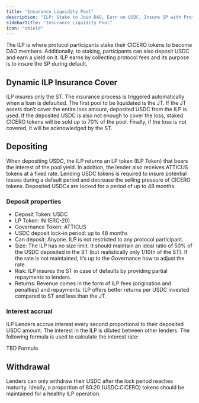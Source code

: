 ```yaml
---
title: "Insurance Liquidity Pool"
description: "ILP: Stake to Join DAO, Earn on USDC, Insure SP with Protocol Fees"
sidebarTitle: "Insurance Liquidity Pool"
icon: "shield"
---
```


The ILP is where protocol participants stake their CICERO tokens to become DAO members. Additionally, to staking, participants can also deposit USDC and earn a yield on it. ILP earns by collecting protocol fees and its purpose is to insure the SP during default.

## Dynamic ILP Insurance Cover

ILP insures only the ST. The insurance process is triggered automatically when a loan is defaulted. The first pool to be liquidated is the JT. If the JT assets don’t cover the entire loss amount, deposited USDC from the ILP is used. If the deposited USDC is also not enough to cover the loss, staked CICERO tokens will be sold up to 70% of the pool. Finally, if the loss is not covered, it will be acknowledged by the ST. 

## Depositing

When depositing USDC, the ILP returns an LP token (ILP Token) that bears the interest of the pool yield. In addition, the lender also receives ATTICUS tokens at a fixed rate. Lending USDC tokens is required to insure potential losses during a default period and decrease the selling pressure of CICERO tokens. Deposited USDCs are locked for a period of up to 48 months. 

### Deposit properties

* Deposit Token: USDC
* LP Token: IN (ERC-20)
* Governance Token: ATTICUS
* USDC deposit lock-in period: up to 48 months
* Can deposit: Anyone. ILP is not restricted to any protocol participant. 
* Size: The ILP has no size limit. It should maintain an ideal ratio of 50% of the USDC deposited in the ST (but realistically only 1/10th of the ST). If the rate is not maintained, it’s up to the Governance how to adjust the rate.
* Risk: ILP insures the ST in case of defaults by providing partial repayments to lenders.
* Returns: Revenue comes in the form of ILP fees (origination and penalties) and repayments. ILP offers better returns per USDC invested compared to ST and less than the JT.

### Interest accrual

ILP Lenders accrue interest every second proportional to their deposited USDC amount. The interest in the ILP is diluted between other lenders. The following formula is used to calculate the interest rate:

TBD Formula

## Withdrawal

Lenders can only withdraw their USDC after the lock period reaches maturity. Ideally, a proportion of 80:20 (USDC:CICERO) tokens should be maintained for a healthy ILP operation. 

